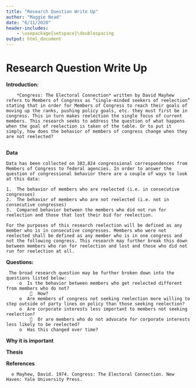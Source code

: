 ```yaml
---
title: "Research Question Write Up"
author: "Maggie Nead"
date: "6/11/2020"
header-includes:
    - \usepackage{setspace}\doublespacing
output: html_document
---
```


# Research Question Write Up
    
  **Introduction:** 
  
     	*Congress: The Electoral Connection* written by David Mayhew refers to Members of Congress as “single-minded seekers of reelection” stating that in order for Members of Congress to reach their goals of moving up the ranks, pushing policy goals, etc. they must first be in congress. This in turn makes reelection the single focus of current members. This research seeks to address the question of what happens when the goal of reelection is taken of the table. Or to put it simply, how does the behavior of members of congress change when they are not reelected?
     
  **Data**
  
    Data has been collected on 383,824 congressional correspondences from Members of Congress to federal agencies. In order to answer the question of congressional behavior there are a couple of ways to look at this data:
    
    1.	The behavior of members who are reelected (i.e. in consecutive congresses)
    2.	The behavior of members who are not reelected (i.e. not in consecutive congresses)
    3.	Compared behavior between the members who did not run for reelection and those that lost their bid for reelection.
    
    For the purposes of this research reelection will be defined as any member who is in consecutive congresses. Members who were not reelected shall be defined as any member who is in one congress and not the following congress. This research may further break this down between members who ran for reelection and lost and those who did not run for reelection at all.


  **Questions:**
  
     The broad research question may be further broken down into the questions listed below:
         o	Is the behavior between members who get reelected different from members who do not?
             	How?
         o	Are members of congress not seeking reelection more willing to step outside of party lines on policy than those seeking reelection?
         o	Are corporate interests less important to members not seeking reelection?
             	Or are members who do not advocate for corporate interests less likely to be reelected?
         o  Has this changed over time?
    
  **Why it is important**
    
  **Thesis**
   
  **References**
  
      o Mayhew, David. 1974. Congress: The Electoral Connection. New Haven: Yale University Press.
